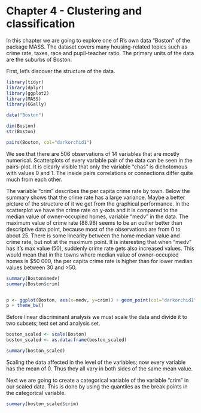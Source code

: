 
# Chapter 4 - Clustering and classification


In this chapter we are going to explore one of R's own data "Boston" of the package MASS. The dataset covers many housing-related topics such as crime rate, taxes, race and pupil-teacher ratio. The primary units of the data are the suburbs of Boston.

First, let's discover the structure of the data. 

```r
library(tidyr)
library(dplyr)
library(ggplot2)
library(MASS)
library(GGally)

```


```r

data("Boston")

dim(Boston)
str(Boston)

pairs(Boston, col="darkorchid1")

```

We see that there are 506 observations of 14 variables that are mostly numerical. Scatterplots of every variable pair of the data can be seen in the pairs-plot. It is clearly visible that only the variable "chas" is dichotomous with values 0 and 1. The inside pairs correlations or connections differ quite much from each other.


The variable "crim" describes the per capita crime rate by town. Below the summary shows that the crime rate has a large variance. Maybe a better picture of the structure of it we get from the graphical performance. In the scatterplot we have the crime rate on y-axis and it is compared to the median value of owner-occupied homes, variable "medv" in the data. The maximum value of crime rate (88.98) seems to be an outlier better than descriptive data point, because most of the observations are from 0 to about 25. There is some linearity between the home median value and crime rate, but not at the maximum point. It is interesting that when "medv" has it's max value (50), suddenly crime rate gets also increased values. This would mean that in the towns where median value of owner-occupied homes is $50 000, the per capita crime rate is higher than for lower median values between 30 and >50.

```r
summary(Boston$medv)
summary(Boston$crim)


p <- ggplot(Boston, aes(x=medv, y=crim)) + geom_point(col="darkorchid1") + ylab("Crime rate per capita") + xlab("Median value of owner-occupied homes in $1000s") + ggtitle("Scatterplot of crime rate")
p + theme_bw()

```


Before linear discriminant analysis we must scale the data and divide it to two subsets; test set and analysis set.

```r
boston_scaled <- scale(Boston)
boston_scaled <- as.data.frame(boston_scaled)

summary(boston_scaled)

```

Scaling the data affected in the level of the variables; now every variable has the mean of 0. Thus they all vary in both sides of the same mean value.

Next we are going to create a categorical variable of the variable "crim" in our scaled data. This is done by using the quantiles as the break points in the categorical variable.

```r
summary(boston_scaled$crim)


```



















